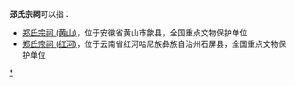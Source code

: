 '''郑氏宗祠'''可以指：
*[[郑氏宗祠_(黄山)|郑氏宗祠 (黄山)]]，位于安徽省黄山市歙县，全国重点文物保护单位
*[[郑氏宗祠_(红河)|郑氏宗祠 (红河)]]，位于云南省红河哈尼族彝族自治州石屏县，全国重点文物保护单位

{{Disambig|cat=四字宗祠消歧义|Z}}
[[Category:中国郑姓宗祠|*]]